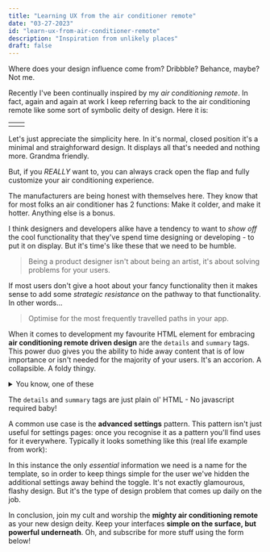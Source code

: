 ```yaml
---
title: "Learning UX from the air conditioner remote"
date: "03-27-2023"
id: "learn-ux-from-air-conditioner-remote"
description: "Inspiration from unlikely places"
draft: false
---
```



Where does your design influence come from? Dribbble? Behance, maybe? Not me.

Recently I've been continually inspired by my _air conditioning remote_. In fact, again and again at work I keep referring back to the air conditioning remote like some sort of symbolic deity of design. Here it is:

|                                                                                                                              |                                                                                                                                  |
| ---------------------------------------------------------------------------------------------------------------------------- | -------------------------------------------------------------------------------------------------------------------------------- |
| <CloudImage src="ahh" width="500" alt="air conditioning remote with the flap closed, revealing only a a couple of buttons"/> | <CloudImage src="air_conditioner_open" width="500" alt="air conditioning remote with the flap open to reveal lots of buttons" /> |

Let's just appreciate the simplicity here. In it's normal, closed position it's a minimal and straighforward design. It displays all that's needed and nothing more. Grandma friendly.

But, if you _REALLY_ want to, you can always crack open the flap and fully customize your air conditioning experience.

The manufacturers are being honest with themselves here. They know that for most folks an air conditioner has 2 functions: Make it colder, and make it hotter. Anything else is a bonus.

I think designers and developers alike have a tendency to want to _show off_ the cool functionality that they've spend time designing or developing - to put it on display. But it's time's like these that we need to be humble.

> Being a product designer isn't about being an artist, it's about solving problems for your users.

If most users don't give a hoot about your fancy functionality then it makes sense to add some _strategic resistance_ on the pathway to that functionality. In other words...

> Optimise for the most frequently travelled paths in your app.

When it comes to development my favourite HTML element for embracing **air conditioning remote driven design** are the `details` and `summary` tags. This power duo gives you the ability to hide away content that is of low importance or isn't needed for the majority of your users. It's an accorion. A collapsible. A foldy thingy.

<details>
<summary>You know, one of these</summary>
Surprise dog!

![random doggo](https://placedog.net/500)

</details>

The `details` and `summary` tags are just plain ol' HTML - No javascript required baby!

A common use case is the **advanced settings** pattern. This pattern isn't just useful for settings pages: once you recognise it as a pattern you'll find uses for it everywhere. Typically it looks something like this (real life example from work):

<CloudImage
	src="advanced_toggle"
	width="500"
	alt="Usage of details and summary HTML to toggle advanced settings"
/>

In this instance the only _essential_ information we need is a name for the template, so in order to keep things simple for the user we've hidden the additional settings away behind the toggle. It's not exactly glamourous, flashy design. But it's the type of design problem that comes up daily on the job.

In conclusion, join my cult and worship the **mighty air conditioning remote** as your new design deity. Keep your interfaces **simple on the surface, but powerful underneath**. Oh, and subscribe for more stuff using the form below!
